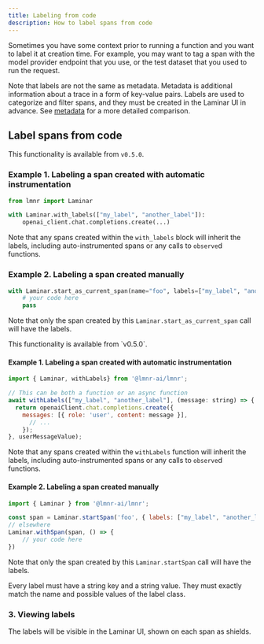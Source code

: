 ```yaml
---
title: Labeling from code
description: How to label spans from code
---
```


Sometimes you have some context prior to running a function and you want to label it at
creation time. For example, you may want to tag a span with the model provider
endpoint that you use, or the test dataset that you used to run the request.

Note that labels are not the same as metadata. Metadata is additional information about a trace
in a form of key-value pairs. Labels are used to categorize and filter spans, and they must
be created in the Laminar UI in advance. See [metadata](/tracing/metadata) for a more detailed
comparison.

## Label spans from code

<Tabs>
<Tab title="Python">

This functionality is available from `v0.5.0`.

### Example 1. Labeling a span created with automatic instrumentation

```python
from lmnr import Laminar

with Laminar.with_labels(["my_label", "another_label"]):
    openai_client.chat.completions.create(...)
```

Note that any spans created within the `with_labels` block will inherit the labels,
including auto-instrumented spans or any calls to `observe`d functions.

### Example 2. Labeling a span created manually

```python
with Laminar.start_as_current_span(name="foo", labels=["my_label", "another_label"]):
    # your code here
    pass
```
Note that only the span created by this `Laminar.start_as_current_span` call will have the labels.
</Tab>

<Tab title="JavaScript/TypeScript">
This functionality is available from `v0.5.0`.

#### Example 1. Labeling a span created with automatic instrumentation


```javascript
import { Laminar, withLabels} from '@lmnr-ai/lmnr';

// This can be both a function or an async function
await withLabels(["my_label", "another_label"], (message: string) => {
  return openaiClient.chat.completions.create({
    messages: [{ role: 'user', content: message }],
      // ...
    });
}, userMessageValue);
```
Note that any spans created within the `withLabels` function will inherit the labels,
including auto-instrumented spans or any calls to `observe`d functions.

#### Example 2. Labeling a span created manually

```javascript
import { Laminar } from '@lmnr-ai/lmnr';

const span = Laminar.startSpan('foo', { labels: ["my_label", "another_label"] });
// elsewhere
Laminar.withSpan(span, () => {
    // your code here
})
```

Note that only the span created by this `Laminar.startSpan` call will have the labels.

</Tab>
</Tabs>

<Note>
  Every label must have a string key and a string value. They must exactly match
  the name and possible values of the label class.
</Note>

### 3. Viewing labels

The labels will be visible in the Laminar UI, shown on each span as shields.
